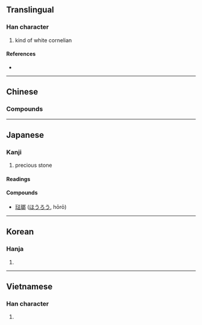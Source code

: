 {{also|琅}}
{{character info}}
==Translingual==

===Han character===
{{Han char|rn=96|rad=玉|as=10|sn=14|four=17127|canj=MGIIL|ids=⿰𤣩郎}}

# kind of white cornelian

====References====
* {{Han ref|kx=0739.150|dkj=21163|dj=1149.200|hdz=21124.020|uh=746F|ud=29807|bh=B7E3|bd=47075}}

----

==Chinese==
{{zh-see|琅|v}}

===Compounds===
{{zh-der||喝玲瑯:hoah-lin-long;Min Nan|琳瑯滿目|瑯玕|琺瑯彩|瑯琊|瑯琊山|瑯嬛記|瑯函|琺瑯質|琺瑯}}

----

==Japanese==

===Kanji===
{{ja-kanji|grade=|rs=玉+10}}

# precious stone

====Readings====
{{ja-readings
|goon=ろう
|kanon=ろう
|kun=
|nanori=}}

====Compounds====
* [[琺瑯]] ([[ほうろう]], hōrō)

----

==Korean==

===Hanja===
{{ko-hanja|hangeul=[[랑]]>[[낭]]|eumhun=|rv=rang>nang|mr=rang>nang|y=lang>nang}}

# {{rfdef|ko|sort=玉10}}

----

==Vietnamese==

===Han character===
{{vi-hantu|[[lang]]|rs=玉10}}

# {{rfdef|vi|sort=玉10}}